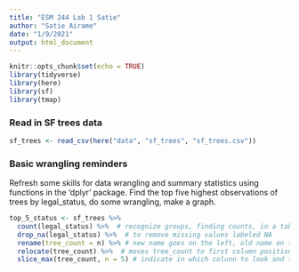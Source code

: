```yaml
---
title: "ESM 244 Lab 1 Satie"
author: "Satie Airame"
date: "1/9/2021"
output: html_document
---
```


```r
knitr::opts_chunk$set(echo = TRUE)
library(tidyverse)
library(here)
library(sf)
library(tmap)
```

### Read in SF trees data

```r
sf_trees <- read_csv(here("data", "sf_trees", "sf_trees.csv"))
```

### Basic wrangling reminders

Refresh some skills for data wrangling and summary statistics using functions in the 'dplyr' package.
Find the top five highest observations of trees by legal_status, do some wrangling, make a graph.

```r
top_5_status <- sf_trees %>% 
  count(legal_status) %>%  # recognize groups, finding counts, in a table
  drop_na(legal_status) %>%  # to remove missing values labeled NA
  rename(tree_count = n) %>% # new name goes on the left, old name on the right
  relocate(tree_count) %>%  # moves tree_count to first column position
  slice_max(tree_count, n = 5) # indicate in which colunn to look and the number you want to present, there is also slice_min available
 
```

















